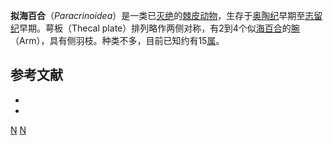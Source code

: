 {{Automatic Taxobox
| taxon = Paracrinoidea
| authority = 
| fossil_range = {{fossilrange|485|428}}[[奥陶纪|奥陶纪]]早期 - [[志留纪|志留纪]]早期
| image = Paracrinoid_smithsonian.jpg
| image_caption =''Comarocystites punctatus''
| subdivision_ranks = [[屬|屬]]
| subdivision =
}}
'''拟海百合'''（''Paracrinoidea''）是一类已[[灭绝|灭绝]]的[[棘皮动物|棘皮动物]]，生存于[[奥陶纪|奥陶纪]]早期至[[志留纪|志留纪]]早期。萼板（Thecal plate）排列略作两侧对称，有2到4个似[[海百合|海百合]]的[[腕|腕]]（Arm），具有侧羽枝。种类不多，目前已知约有15[[属|属]]。

==参考文献==
*{{cite book zh |author=张永辂 刘冠邦 边立曾等 |title=古生物学（上册） |format=M |edition=1 |location=北京 |publisher=地质出版社 |date=1988 |pages=321 |id= ISBN 7-116-00148-4}}
*{{cite book zh |author=费尔布里奇 雅布隆斯基等|title=古生物学百科全书（上册） |format=M |edition=1 |location=北京 |publisher=地质出版社 |date=1989 |pages=337 |id= ISBN 7-116-00271-5}}

{{古生物小作品}}
{{Taxonbar}}
[[Category:志留紀動物|N]]
[[Category:海百合亞門|N]]